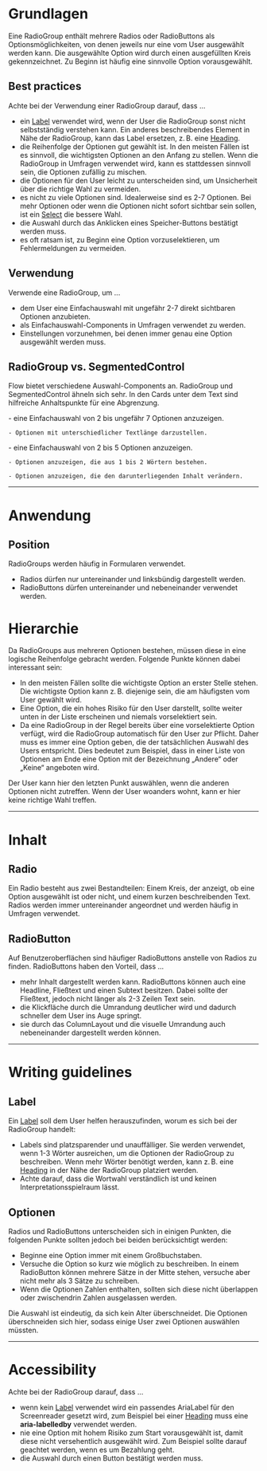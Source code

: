 # Grundlagen

Eine RadioGroup enthält mehrere Radios oder RadioButtons als
Optionsmöglichkeiten, von denen jeweils nur eine vom User ausgewählt werden
kann. Die ausgewählte Option wird durch einen ausgefüllten Kreis gekennzeichnet.
Zu Beginn ist häufig eine sinnvolle Option vorausgewählt.

## Best practices

Achte bei der Verwendung einer RadioGroup darauf, dass ...

- ein [Label](/03-components/content/label) verwendet wird, wenn der User die
  RadioGroup sonst nicht selbstständig verstehen kann. Ein anderes
  beschreibendes Element in Nähe der RadioGroup, kann das Label ersetzen, z. B.
  eine [Heading](/03-components/content/heading).
- die Reihenfolge der Optionen gut gewählt ist. In den meisten Fällen ist es
  sinnvoll, die wichtigsten Optionen an den Anfang zu stellen. Wenn die
  RadioGroup in Umfragen verwendet wird, kann es stattdessen sinnvoll sein, die
  Optionen zufällig zu mischen.
- die Optionen für den User leicht zu unterscheiden sind, um Unsicherheit über
  die richtige Wahl zu vermeiden.
- es nicht zu viele Optionen sind. Idealerweise sind es 2-7 Optionen. Bei mehr
  Optionen oder wenn die Optionen nicht sofort sichtbar sein sollen, ist ein
  [Select](/03-components/form-controls/select) die bessere Wahl.
- die Auswahl durch das Anklicken eines Speicher-Buttons bestätigt werden muss.
- es oft ratsam ist, zu Beginn eine Option vorzuselektieren, um Fehlermeldungen
  zu vermeiden.

## Verwendung

Verwende eine RadioGroup, um ...

- dem User eine Einfachauswahl mit ungefähr 2-7 direkt sichtbaren Optionen
  anzubieten.
- als Einfachauswahl-Components in Umfragen verwendet zu werden.
- Einstellungen vorzunehmen, bei denen immer genau eine Option ausgewählt werden
  muss.

## RadioGroup vs. SegmentedControl

Flow bietet verschiedene Auswahl-Components an. RadioGroup und SegmentedControl
ähneln sich sehr. In den Cards unter dem Text sind hilfreiche Anhaltspunkte für
eine Abgrenzung.

<DoAndDont>
  <Info heading="Verwende eine RadioGroup, um z. B. ...">
    - eine Einfachauswahl von 2 bis ungefähr 7 Optionen anzuzeigen.

    - Optionen mit unterschiedlicher Textlänge darzustellen.

  </Info>
  <Info heading="Verwende eine SegmentedControl, um z. B. ..." >
    - eine Einfachauswahl von 2 bis 5 Optionen anzuzeigen.

    - Optionen anzuzeigen, die aus 1 bis 2 Wörtern bestehen.

    - Optionen anzuzeigen, die den darunterliegenden Inhalt verändern.

  </Info>
</DoAndDont>

---

# Anwendung

## Position

RadioGroups werden häufig in Formularen verwendet.

- Radios dürfen nur untereinander und linksbündig dargestellt werden.
- RadioButtons dürfen untereinander und nebeneinander verwendet werden.

# Hierarchie

Da RadioGroups aus mehreren Optionen bestehen, müssen diese in eine logische
Reihenfolge gebracht werden. Folgende Punkte können dabei interessant sein:

- In den meisten Fällen sollte die wichtigste Option an erster Stelle stehen.
  Die wichtigste Option kann z. B. diejenige sein, die am häufigsten vom User
  gewählt wird.
- Eine Option, die ein hohes Risiko für den User darstellt, sollte weiter unten
  in der Liste erscheinen und niemals vorselektiert sein.
- Da eine RadioGroup in der Regel bereits über eine vorselektierte Option
  verfügt, wird die RadioGroup automatisch für den User zur Pflicht. Daher muss
  es immer eine Option geben, die der tatsächlichen Auswahl des Users
  entspricht. Dies bedeutet zum Beispiel, dass in einer Liste von Optionen am
  Ende eine Option mit der Bezeichnung „Andere“ oder „Keine“ angeboten wird.

<DoAndDont>
  <Do example="hierarchyDo">
    Der User kann hier den letzten Punkt auswählen, wenn die anderen Optionen
    nicht zutreffen.
  </Do>
  <Dont example="hierarchyDont">
    Wenn der User woanders wohnt, kann er hier keine richtige Wahl treffen.
  </Dont>
</DoAndDont>

---

# Inhalt

## Radio

Ein Radio besteht aus zwei Bestandteilen: Einem Kreis, der anzeigt, ob eine
Option ausgewählt ist oder nicht, und einem kurzen beschreibenden Text. Radios
werden immer untereinander angeordnet und werden häufig in Umfragen verwendet.

## RadioButton

Auf Benutzeroberflächen sind häufiger RadioButtons anstelle von Radios zu
finden. RadioButtons haben den Vorteil, dass ...

- mehr Inhalt dargestellt werden kann. RadioButtons können auch eine Headline,
  Fließtext und einen Subtext besitzen. Dabei sollte der Fließtext, jedoch nicht
  länger als 2-3 Zeilen Text sein.
- die Klickfläche durch die Umrandung deutlicher wird und dadurch schneller dem
  User ins Auge springt.
- sie durch das ColumnLayout und die visuelle Umrandung auch nebeneinander
  dargestellt werden können.

---

# Writing guidelines

## Label

Ein [Label](/03-components/content/label) soll dem User helfen herauszufinden,
worum es sich bei der RadioGroup handelt:

- Labels sind platzsparender und unauffälliger. Sie werden verwendet, wenn 1-3
  Wörter ausreichen, um die Optionen der RadioGroup zu beschreiben. Wenn mehr
  Wörter benötigt werden, kann z. B. eine
  [Heading](/03-components/content/heading) in der Nähe der RadioGroup platziert
  werden.
- Achte darauf, dass die Wortwahl verständlich ist und keinen
  Interpretationsspielraum lässt.

<DoAndDont>
  <Do example="labelDo" />
  <Dont example="labelDont" />
</DoAndDont>

## Optionen

Radios und RadioButtons unterscheiden sich in einigen Punkten, die folgenden
Punkte sollten jedoch bei beiden berücksichtigt werden:

- Beginne eine Option immer mit einem Großbuchstaben.
- Versuche die Option so kurz wie möglich zu beschreiben. In einem RadioButton
  können mehrere Sätze in der Mitte stehen, versuche aber nicht mehr als 3 Sätze
  zu schreiben.
- Wenn die Optionen Zahlen enthalten, sollten sich diese nicht überlappen oder
  zwischendrin Zahlen ausgelassen werden.

<DoAndDont>
  <Do example="optionsDo">
    Die Auswahl ist eindeutig, da sich kein Alter überschneidet.
  </Do>
  <Dont example="optionsDont">
    Die Optionen überschneiden sich hier, sodass einige User zwei Optionen
    auswählen müssten.
  </Dont>
</DoAndDont>

---

# Accessibility

Achte bei der RadioGroup darauf, dass ...

- wenn kein [Label](/03-components/content/label) verwendet wird ein passendes
  AriaLabel für den Screenreader gesetzt wird, zum Beispiel bei einer
  [Heading](/03-components/content/heading) muss eine **aria-labelledby**
  verwendet werden.
- nie eine Option mit hohem Risiko zum Start vorausgewählt ist, damit diese
  nicht versehentlich ausgewählt wird. Zum Beispiel sollte darauf geachtet
  werden, wenn es um Bezahlung geht.
- die Auswahl durch einen Button bestätigt werden muss.
